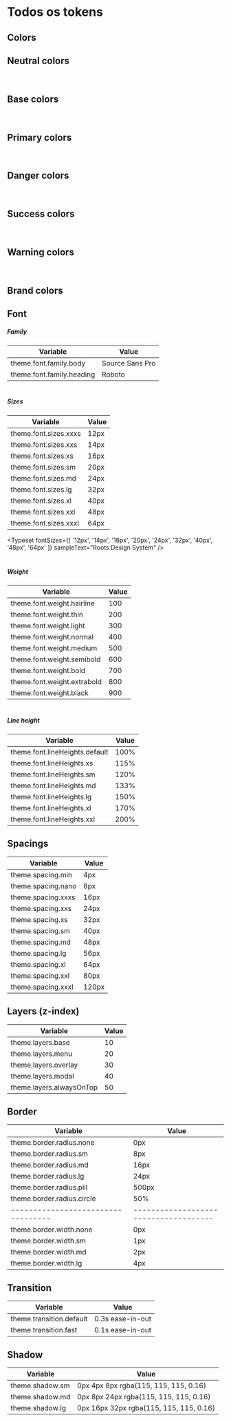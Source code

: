 
<Meta title="Documentação/Tokens" />

# Todos os tokens

## Colors
<ColorPalette>
  <h2>Neutral colors</h2>
  <ColorItem
    title="
      theme.colors.neutral[100],
      theme.colors.neutral[200],
      theme.colors.neutral[300],
      theme.colors.neutral[400],
      theme.colors.neutral[500],
      theme.colors.neutral[600]
    "
    colors={{
      100: theme.colors.neutral[100],
      200: theme.colors.neutral[200],
      300: theme.colors.neutral[300],
      400: theme.colors.neutral[400],
      500: theme.colors.neutral[500],
      600: theme.colors.neutral[600]
    }}
  />
  <br />
  <h2>Base colors</h2>
  <ColorItem
    title="
      theme.colors.base.white,
      theme.colors.base.black
    "
    colors={{
      white: theme.colors.base.white,
      black: theme.colors.base.black
    }}
  />
  <br />
  <h2>Primary colors</h2>
  <ColorItem
    title="
      theme.colors.primary[100],
      theme.colors.primary[200],
      theme.colors.primary[300],
      theme.colors.primary[400],
      theme.colors.primary[500],
      theme.colors.primary[600]
    "
    colors={{
      100: theme.colors.primary[100],
      200: theme.colors.primary[200],
      300: theme.colors.primary[300],
      400: theme.colors.primary[400],
      500: theme.colors.primary[500],
      600: theme.colors.primary[600]
    }}
  />
  <br />
  <h2>Danger colors</h2>
  <ColorItem
    title="
        theme.colors.danger[100],
        theme.colors.danger[200],
        theme.colors.danger[300],
        theme.colors.danger[400],
        theme.colors.danger[500],
        theme.colors.danger[600]
      "
    colors={{
      100: theme.colors.danger[100],
      200: theme.colors.danger[200],
      300: theme.colors.danger[300],
      400: theme.colors.danger[400],
      500: theme.colors.danger[500],
      600: theme.colors.danger[600]
    }}
  />
  <br />
  <h2>Success colors</h2>
  <ColorItem
    title="
        theme.colors.success[100],
        theme.colors.success[200],
        theme.colors.success[300],
        theme.colors.success[400],
        theme.colors.success[500],
        theme.colors.success[600]
      "
    colors={{
      100: theme.colors.success[100],
      200: theme.colors.success[200],
      300: theme.colors.success[300],
      400: theme.colors.success[400],
      500: theme.colors.success[500],
      600: theme.colors.success[600]
    }}
  />
  <br />
  <h2>Warning colors</h2>
  <ColorItem
    title="
        theme.colors.warning[100],
        theme.colors.warning[200],
        theme.colors.warning[300],
        theme.colors.warning[400],
        theme.colors.warning[500],
        theme.colors.warning[600]
      "
    colors={{
      100: theme.colors.warning[100],
      200: theme.colors.warning[200],
      300: theme.colors.warning[300],
      400: theme.colors.warning[400],
      500: theme.colors.warning[500],
      600: theme.colors.warning[600]
    }}
  />
  <br />
  <h2>Brand colors</h2>
  <ColorItem
    title="
      theme.colors.brand.red,
      theme.colors.brand.blue,
      theme.colors.brand.gray
    "
    colors={{
      red: theme.colors.brand.red,
      blue: theme.colors.brand.blue,
      gray: theme.colors.brand.gray
    }}
  />
</ColorPalette>

## Font

##### Family

| Variable                  | Value           |
| ------------------------- | --------------- |
| theme.font.family.body    | Source Sans Pro |
| theme.font.family.heading | Roboto          |

#

##### Sizes

| Variable              | Value |
| --------------------- | ----- |
| theme.font.sizes.xxxs | 12px  |
| theme.font.sizes.xxs  | 14px  |
| theme.font.sizes.xs   | 16px  |
| theme.font.sizes.sm   | 20px  |
| theme.font.sizes.md   | 24px  |
| theme.font.sizes.lg   | 32px  |
| theme.font.sizes.xl   | 40px  |
| theme.font.sizes.xxl  | 48px  |
| theme.font.sizes.xxxl | 64px  |

<Typeset
  fontSizes={[
    '12px',
    '14px',
    '16px',
    '20px',
    '24px',
    '32px',
    '40px',
    '48px',
    '64px'
  ]}
  sampleText="Roots Design System"
/>

#

##### Weight

| Variable                    | Value |
| --------------------------- | ----- |
| theme.font.weight.hairline  | 100   |
| theme.font.weight.thin      | 200   |
| theme.font.weight.light     | 300   |
| theme.font.weight.normal    | 400   |
| theme.font.weight.medium    | 500   |
| theme.font.weight.semibold  | 600   |
| theme.font.weight.bold      | 700   |
| theme.font.weight.extrabold | 800   |
| theme.font.weight.black     | 900   |

#

##### Line height

| Variable                       | Value |
| ------------------------------ | ----- |
| theme.font.lineHeights.default | 100%  |
| theme.font.lineHeights.xs      | 115%  |
| theme.font.lineHeights.sm      | 120%  |
| theme.font.lineHeights.md      | 133%  |
| theme.font.lineHeights.lg      | 150%  |
| theme.font.lineHeights.xl      | 170%  |
| theme.font.lineHeights.xxl     | 200%  |

## Spacings

| Variable           | Value |
| ------------------ | ----- |
| theme.spacing.min  | 4px   |
| theme.spacing.nano | 8px   |
| theme.spacing.xxxs | 16px  |
| theme.spacing.xxs  | 24px  |
| theme.spacing.xs   | 32px  |
| theme.spacing.sm   | 40px  |
| theme.spacing.md   | 48px  |
| theme.spacing.lg   | 56px  |
| theme.spacing.xl   | 64px  |
| theme.spacing.xxl  | 80px  |
| theme.spacing.xxxl | 120px |

## Layers (z-index)

| Variable                 | Value |
| ------------------------ | ----- |
| theme.layers.base        | 10    |
| theme.layers.menu        | 20    |
| theme.layers.overlay     | 30    |
| theme.layers.modal       | 40    |
| theme.layers.alwaysOnTop | 50    |

## Border

| Variable                           | Value                                 |
| ---------------------------------- | ------------------------------------- |
| theme.border.radius.none           | 0px                                   |
| theme.border.radius.sm             | 8px                                   |
| theme.border.radius.md             | 16px                                  |
| theme.border.radius.lg             | 24px                                  |
| theme.border.radius.pill           | 500px                                 |
| theme.border.radius.circle         | 50%                                   |
| ---------------------------------- | ------------------------------------- |
| theme.border.width.none            | 0px                                   |
| theme.border.width.sm              | 1px                                   |
| theme.border.width.md              | 2px                                   |
| theme.border.width.lg              | 4px                                   |

## Transition

| Variable                 | Value            |
| ------------------------ | ---------------- |
| theme.transition.default | 0.3s ease-in-out |
| theme.transition.fast    | 0.1s ease-in-out |

## Shadow

| Variable        | Value                                   |
| --------------- | --------------------------------------- |
| theme.shadow.sm | 0px 4px 8px rgba(115, 115, 115, 0.16)   |
| theme.shadow.md | 0px 8px 24px rgba(115, 115, 115, 0.16)  |
| theme.shadow.lg | 0px 16px 32px rgba(115, 115, 115, 0.16) |
